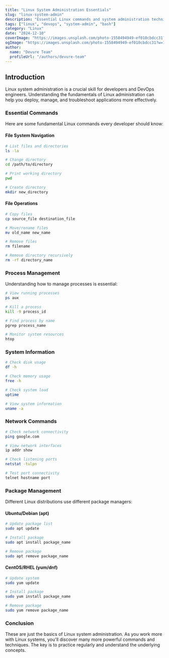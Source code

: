 ```yaml
---
title: "Linux System Administration Essentials"
slug: "linux-system-admin"
description: "Essential Linux commands and system administration techniques for developers and DevOps engineers."
tags: ["linux", "devops", "system-admin", "bash"]
category: "Linux"
date: "2024-12-10"
coverImage: "https://images.unsplash.com/photo-1558494949-ef010cbdcc31?w=800&h=600&fit=crop&crop=center"
ogImage: "https://images.unsplash.com/photo-1558494949-ef010cbdcc31?w=1200&h=630&fit=crop&crop=center"
author:
  name: "Devure Team"
  profileUrl: "/authors/devure-team"
---
```


## Introduction

Linux system administration is a crucial skill for developers and DevOps engineers. Understanding the fundamentals of Linux administration can help you deploy, manage, and troubleshoot applications more effectively.

### Essential Commands

Here are some fundamental Linux commands every developer should know:

#### File System Navigation

```bash
# List files and directories
ls -la

# Change directory
cd /path/to/directory

# Print working directory
pwd

# Create directory
mkdir new_directory
```

#### File Operations

```bash
# Copy files
cp source_file destination_file

# Move/rename files
mv old_name new_name

# Remove files
rm filename

# Remove directory recursively
rm -rf directory_name
```

### Process Management

Understanding how to manage processes is essential:

```bash
# View running processes
ps aux

# Kill a process
kill -9 process_id

# Find process by name
pgrep process_name

# Monitor system resources
htop
```

### System Information

```bash
# Check disk usage
df -h

# Check memory usage
free -h

# Check system load
uptime

# View system information
uname -a
```

### Network Commands

```bash
# Check network connectivity
ping google.com

# View network interfaces
ip addr show

# Check listening ports
netstat -tulpn

# Test port connectivity
telnet hostname port
```

### Package Management

Different Linux distributions use different package managers:

#### Ubuntu/Debian (apt)

```bash
# Update package list
sudo apt update

# Install package
sudo apt install package_name

# Remove package
sudo apt remove package_name
```

#### CentOS/RHEL (yum/dnf)

```bash
# Update system
sudo yum update

# Install package
sudo yum install package_name

# Remove package
sudo yum remove package_name
```

### Conclusion

These are just the basics of Linux system administration. As you work more with Linux systems, you'll discover many more powerful commands and techniques. The key is to practice regularly and understand the underlying concepts.
